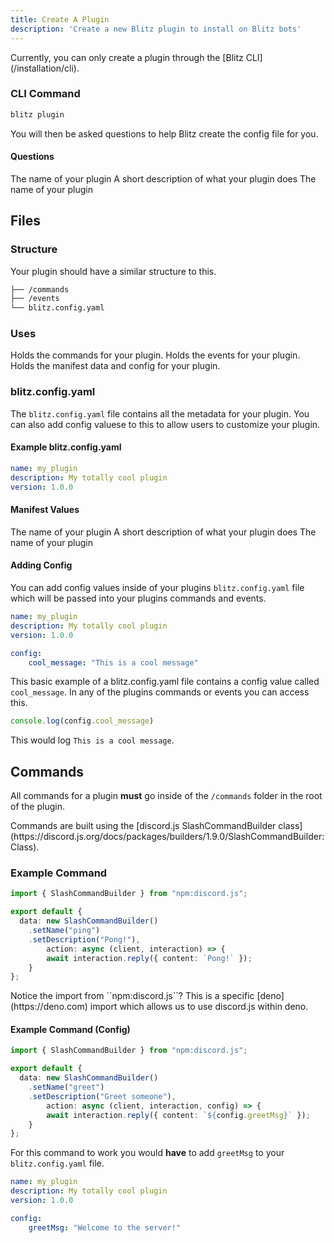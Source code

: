```yaml
---
title: Create A Plugin
description: 'Create a new Blitz plugin to install on Blitz bots'
---
```


<Info>
Currently, you can only create a plugin through the [Blitz CLI](/installation/cli).
</Info>

### CLI Command
```bash Terminal
blitz plugin
```
You will then be asked questions to help Blitz create the config file for you.

#### Questions

<ParamField path="Name" type="string" required>
  The name of your plugin
</ParamField>

<ParamField path="Description" type="string" required>
  A short description of what your plugin does
</ParamField>


<ParamField path="Version" type="number" required>
  The name of your plugin
</ParamField>


## Files

### Structure
Your plugin should have a similar structure to this.

```bash File Structure
├── /commands
├── /events
└── blitz.config.yaml
```

### Uses
<ParamField path="/commands">
  Holds the commands for your plugin.
</ParamField>
<ParamField path="/events">
  Holds the events for your plugin.
</ParamField>
<ParamField path="blitz.config.yaml" required>
  Holds the manifest data and config for your plugin.
</ParamField>

### blitz.config.yaml
The ``blitz.config.yaml`` file contains all the metadata for your plugin. You can also add config valuese to this to allow users to customize your plugin.

#### Example blitz.config.yaml
```yaml blitz.config.yaml
name: my_plugin
description: My totally cool plugin
version: 1.0.0
```

#### Manifest Values
<ParamField path="name" type="string" required>
  The name of your plugin
</ParamField>

<ParamField path="description" type="string" required>
  A short description of what your plugin does
</ParamField>


<ParamField path="version" type="number" required>
  The name of your plugin
</ParamField>


#### Adding Config
You can add config values inside of your plugins ``blitz.config.yaml`` file which will be passed into your plugins commands and events.

```yaml blitz.config.yaml
name: my_plugin
description: My totally cool plugin
version: 1.0.0

config:
    cool_message: "This is a cool message"
```

This basic example of a blitz.config.yaml file contains a config value called ``cool_message``.
In any of the plugins commands or events you can access this.

```typescript Event.ts
console.log(config.cool_message)
```
This would log ``This is a cool message``.

## Commands
All commands for a plugin **must** go inside of the ``/commands`` folder in the root of the plugin.

<Info>
Commands are built using the [discord.js SlashCommandBuilder class](https://discord.js.org/docs/packages/builders/1.9.0/SlashCommandBuilder:Class).
</Info>

### Example Command
```typescript ping.ts
import { SlashCommandBuilder } from "npm:discord.js";

export default {
  data: new SlashCommandBuilder()
    .setName("ping")
    .setDescription("Pong!"),
        action: async (client, interaction) => {
        await interaction.reply({ content: `Pong!` });
    }
};
```

<Info>
Notice the import from ``npm:discord.js``? This is a specific [deno](https://deno.com) import which allows us to use discord.js within deno.
</Info>

#### Example Command (Config)

```typescript greet.ts
import { SlashCommandBuilder } from "npm:discord.js";

export default {
  data: new SlashCommandBuilder()
    .setName("greet")
    .setDescription("Greet someone"),
        action: async (client, interaction, config) => {
        await interaction.reply({ content: `${config.greetMsg}` });
    }
};
```

For this command to work you would **have** to add ``greetMsg`` to your ``blitz.config.yaml`` file.

```yaml blitz.config.yaml
name: my_plugin
description: My totally cool plugin
version: 1.0.0

config:
    greetMsg: "Welcome to the server!"
```